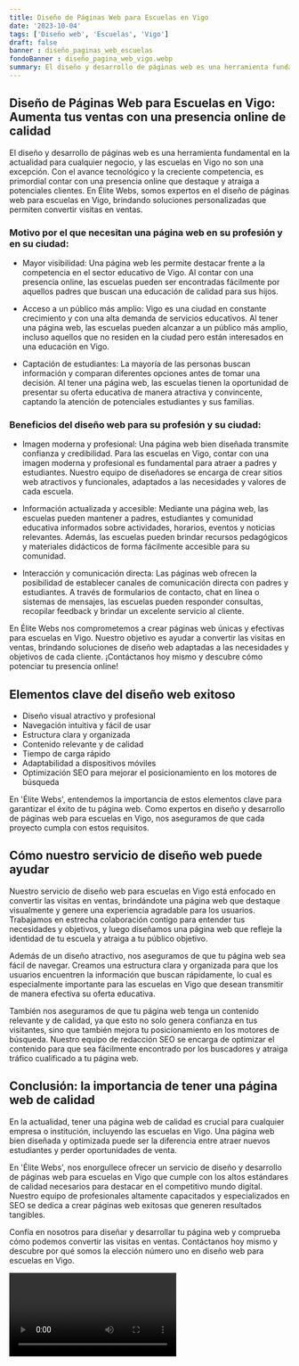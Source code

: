 ```yaml
---
title: Diseño de Páginas Web para Escuelas en Vigo
date: '2023-10-04'
tags: ['Diseño web', 'Escuelas', 'Vigo']
draft: false
banner : diseño_paginas_web_escuelas
fondoBanner : diseño_pagina_web_vigo.webp
summary: El diseño y desarrollo de páginas web es una herramienta fundamental en la actualidad para cualquier negocio, y las escuelas en Vigo no son una excepción. Con el avance tecnológico y la creciente competencia, es primordial contar con una presencia online que destaque y atraiga a potenciales clientes. En Élite Webs, somos expertos en el diseño de páginas web para escuelas en Vigo, brindando soluciones personalizadas que permiten convertir visitas en ventas.
---
```


## Diseño de Páginas Web para Escuelas en Vigo: Aumenta tus ventas con una presencia online de calidad

El diseño y desarrollo de páginas web es una herramienta fundamental en la actualidad para cualquier negocio, y las escuelas en Vigo no son una excepción. Con el avance tecnológico y la creciente competencia, es primordial contar con una presencia online que destaque y atraiga a potenciales clientes. En Élite Webs, somos expertos en el diseño de páginas web para escuelas en Vigo, brindando soluciones personalizadas que permiten convertir visitas en ventas.

### Motivo por el que necesitan una página web en su profesión y en su ciudad:

- Mayor visibilidad: Una página web les permite destacar frente a la competencia en el sector educativo de Vigo. Al contar con una presencia online, las escuelas pueden ser encontradas fácilmente por aquellos padres que buscan una educación de calidad para sus hijos.

- Acceso a un público más amplio: Vigo es una ciudad en constante crecimiento y con una alta demanda de servicios educativos. Al tener una página web, las escuelas pueden alcanzar a un público más amplio, incluso aquellos que no residen en la ciudad pero están interesados en una educación en Vigo.

- Captación de estudiantes: La mayoría de las personas buscan información y comparan diferentes opciones antes de tomar una decisión. Al tener una página web, las escuelas tienen la oportunidad de presentar su oferta educativa de manera atractiva y convincente, captando la atención de potenciales estudiantes y sus familias.

### Beneficios del diseño web para su profesión y su ciudad:

- Imagen moderna y profesional: Una página web bien diseñada transmite confianza y credibilidad. Para las escuelas en Vigo, contar con una imagen moderna y profesional es fundamental para atraer a padres y estudiantes. Nuestro equipo de diseñadores se encarga de crear sitios web atractivos y funcionales, adaptados a las necesidades y valores de cada escuela.

- Información actualizada y accesible: Mediante una página web, las escuelas pueden mantener a padres, estudiantes y comunidad educativa informados sobre actividades, horarios, eventos y noticias relevantes. Además, las escuelas pueden brindar recursos pedagógicos y materiales didácticos de forma fácilmente accesible para su comunidad.

- Interacción y comunicación directa: Las páginas web ofrecen la posibilidad de establecer canales de comunicación directa con padres y estudiantes. A través de formularios de contacto, chat en línea o sistemas de mensajes, las escuelas pueden responder consultas, recopilar feedback y brindar un excelente servicio al cliente.

En Élite Webs nos comprometemos a crear páginas web únicas y efectivas para escuelas en Vigo. Nuestro objetivo es ayudar a convertir las visitas en ventas, brindando soluciones de diseño web adaptadas a las necesidades y objetivos de cada cliente. ¡Contáctanos hoy mismo y descubre cómo potenciar tu presencia online!

<GifSeo />

<Cta />

## Elementos clave del diseño web exitoso

- Diseño visual atractivo y profesional
- Navegación intuitiva y fácil de usar
- Estructura clara y organizada
- Contenido relevante y de calidad
- Tiempo de carga rápido
- Adaptabilidad a dispositivos móviles
- Optimización SEO para mejorar el posicionamiento en los motores de búsqueda

En 'Élite Webs', entendemos la importancia de estos elementos clave para garantizar el éxito de tu página web. Como expertos en diseño y desarrollo de páginas web para escuelas en Vigo, nos aseguramos de que cada proyecto cumpla con estos requisitos.

## Cómo nuestro servicio de diseño web puede ayudar

Nuestro servicio de diseño web para escuelas en Vigo está enfocado en convertir las visitas en ventas, brindándote una página web que destaque visualmente y genere una experiencia agradable para los usuarios. Trabajamos en estrecha colaboración contigo para entender tus necesidades y objetivos, y luego diseñamos una página web que refleje la identidad de tu escuela y atraiga a tu público objetivo.

Además de un diseño atractivo, nos aseguramos de que tu página web sea fácil de navegar. Creamos una estructura clara y organizada para que los usuarios encuentren la información que buscan rápidamente, lo cual es especialmente importante para las escuelas en Vigo que desean transmitir de manera efectiva su oferta educativa.

También nos aseguramos de que tu página web tenga un contenido relevante y de calidad, ya que esto no solo genera confianza en tus visitantes, sino que también mejora tu posicionamiento en los motores de búsqueda. Nuestro equipo de redacción SEO se encarga de optimizar el contenido para que sea fácilmente encontrado por los buscadores y atraiga tráfico cualificado a tu página web.

## Conclusión: la importancia de tener una página web de calidad

En la actualidad, tener una página web de calidad es crucial para cualquier empresa o institución, incluyendo las escuelas en Vigo. Una página web bien diseñada y optimizada puede ser la diferencia entre atraer nuevos estudiantes y perder oportunidades de venta.

En 'Élite Webs', nos enorgullece ofrecer un servicio de diseño y desarrollo de páginas web para escuelas en Vigo que cumple con los altos estándares de calidad necesarios para destacar en el competitivo mundo digital. Nuestro equipo de profesionales altamente capacitados y especializados en SEO se dedica a crear páginas web exitosas que generen resultados tangibles.

Confía en nosotros para diseñar y desarrollar tu página web y comprueba cómo podemos convertir las visitas en ventas. Contáctanos hoy mismo y descubre por qué somos la elección número uno en diseño web para escuelas en Vigo.

<Video />

<CtaBot job='Escuelas' city='Vigo'/>

<Gmaps query='Vigo+españa+maps' />